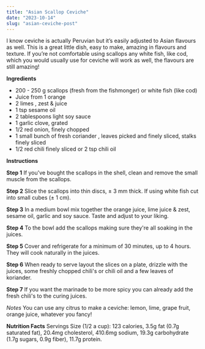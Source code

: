```yaml
---
title: "Asian Scallop Ceviche"
date: "2023-10-14"
slug: "asian-ceviche-post"
---
```


I know ceviche is actually Peruvian but it’s easily adjusted to Asian flavours as well. This is a great little dish, easy to make, amazing in flavours and texture. If you’re not comfortable using scallops any white fish, like cod, which you would usually use for ceviche will work as well, the flavours are still amazing!

**Ingredients**

- 200 - 250 g scallops (fresh from the fishmonger) or white fish (like cod)
- Juice from 1 orange
- 2 limes , zest & juice
- 1 tsp sesame oil
- 2 tablespoons light soy sauce
- 1 garlic clove, grated
- 1/2 red onion, finely chopped
- 1 small bunch of fresh coriander , leaves picked and finely sliced, stalks finely sliced
- 1/2 red chili finely sliced or 2 tsp chili oil

**Instructions**

**Step 1**
If you've bought the scallops in the shell, clean and remove the small muscle from the scallops.

**Step 2**
Slice the scallops into thin discs, ± 3 mm thick. If using white fish cut into small cubes (± 1 cm).

**Step 3**
In a medium bowl mix together the orange juice, lime juice & zest, sesame oil, garlic and soy sauce. Taste and adjust to your liking.

**Step 4**
To the bowl add the scallops making sure they're all soaking in the juices.

**Step 5**
Cover and refrigerate for a minimum of 30 minutes, up to 4 hours. They will cook naturally in the juices.

**Step 6**
When ready to serve layout the slices on a plate, drizzle with the juices, some freshly chopped chili's or chili oil and a few leaves of koriander.

**Step 7**
If you want the marinade to be more spicy you can already add the fresh chili's to the curing juices.

_Notes_
You can use any citrus to make a ceviche: lemon, lime, grape fruit, orange juice, whatever you fancy!

**Nutrition Facts**
Servings Size (1/2 a cup): 123 calories, 3.5g fat (0.7g saturated fat), 20.4mg cholesterol, 410.6mg sodium, 19.3g carbohydrate (1.7g sugars, 0.9g fiber), 11.7g protein.
